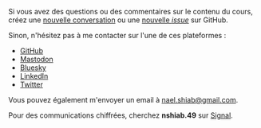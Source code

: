 Si vous avez des questions ou des commentaires sur le contenu du cours, créez une [nouvelle conversation](https://github.com/nshiab/code-like-a-journalist/discussions) ou une [nouvelle *issue*](https://github.com/nshiab/code-like-a-journalist/issues) sur GitHub.

Sinon, n'hésitez pas à me contacter sur l'une de ces plateformes :

- [GitHub](https://github.com/nshiab)
- [Mastodon](https://vis.social/@naelshiab)
- [Bluesky](https://bsky.app/profile/naelshiab.bsky.social)
- [LinkedIn](https://www.linkedin.com/mynetwork/)
- [Twitter](https://twitter.com/NaelShiab)

Vous pouvez également m'envoyer un email à [nael.shiab@gmail.com](mailto:nael.shiab@gmail.com).

Pour des communications chiffrées, cherchez **nshiab.49** sur [Signal](https://signal.org/).